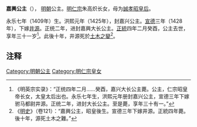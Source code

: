 {{東亞女性歷史人物
| 名稱=嘉興公主
| 身份=[[明朝|明朝]]公主
| 畫像=
| 說明=
| 姓=朱
| 名=
| 封爵=[[公主|公主]]
| 位號=
| 封號=嘉興公主，嘉兴大长公主
| 出生年=1409年
| 逝世年=1439年
| 諡號=
| 墳墓=
| 父親=[[明仁宗|明仁宗]]
| 同胞兄弟=哥哥[[明宣宗|明宣宗]] <ref>《明宣宗章皇帝實錄卷之四十二》:「宣德三年閏四月壬午朔，命少師吏部尚書蹇義禮部尚書、胡濙為正副使持節冊、南城兵馬指揮吳升女為越王瞻墉妃，賜皇妹嘉興公主冊命行在禮科給事中井田子源為駙馬都尉賜之誥命。」</ref>
| 母親=[[誠孝昭皇后|誠孝昭皇后]]
|}}
{{otheruses|subject=明朝嘉兴公主|other=后晋嘉兴公主|嘉兴长公主}}
'''嘉興公主'''（{{bd|1409年||1439年|3月9日|catIdx=Z}}）， [[明朝|明朝]]公主。[[明仁宗|明仁宗]]朱高炽长女，母为[[誠孝昭皇后|誠孝昭皇后]]。

永乐七年（1409年）生。洪熙元年（1425年），封嘉兴公主。[[宣德|宣德]]三年（1428年），下嫁[[井源|井源]]。正统二年，进封嘉興大长公主。[[正统_(年号)|正統]]四年二月癸酉，公主去世，享年三十一岁<ref>《明英宗实录》：“正统四年二月……癸酉，嘉兴大长公主薨。公主，仁宗昭皇帝长女，太皇太后出也。永乐七年生，洪熙元年册封嘉兴公主，宣德三年下嫁驸马都尉井源。正统二年，进封大长公主。至是薨，享年三十有一。”</ref>。此後十年，井源死於[[土木之變|土木之變]]<ref>《[[明史|明史]]》（卷121）：“嘉興公主，昭皇後生。宣德三年下嫁井源。正統四年薨。後十年，源死土木之難。”</ref>。

==注释==
<div class="references-small">
<references></references>
</div>

{{明朝人物小作品}}
[[Category:明朝公主|Category:明朝公主]]
[[Category:明仁宗皇女|Category:明仁宗皇女]]